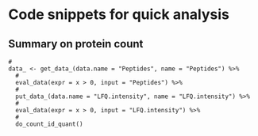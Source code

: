 # Code snippets for quick analysis




## Summary on protein count




```
# 
data_ <- get_data_(data.name = "Peptides", name = "Peptides") %>%
  # 
  eval_data(expr = x > 0, input = "Peptides") %>% 
  #
  put_data_(data.name = "LFQ.intensity", name = "LFQ.intensity") %>% 
  #
  eval_data(expr = x > 0, input = "LFQ.intensity") %>% 
  #
  do_count_id_quant()



```
